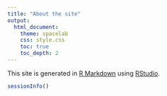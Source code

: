```yaml
---
title: "About the site"
output: 
  html_document:
    theme: spacelab
    css: style.css
    toc: true
    toc_depth: 2
---
```


This site is generated in [R Markdown](http://rmarkdown.rstudio.com/) using [RStudio](http://rstudio.com).

```r
sessionInfo()
```